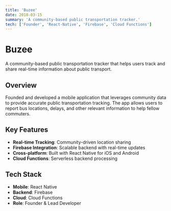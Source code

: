 ```yaml
---
title: 'Buzee'
date: 2018-03-15
summary: 'A community-based public transportation tracker.'
tech: ['Founder', 'React-Native', 'Firebase', 'Cloud Functions']
---
```


# Buzee

A community-based public transportation tracker that helps users track and share real-time information about public transport.

## Overview

Founded and developed a mobile application that leverages community data to provide accurate public transportation tracking. The app allows users to report bus locations, delays, and other relevant information to help fellow commuters.

## Key Features

- **Real-time Tracking**: Community-driven location sharing
- **Firebase Integration**: Scalable backend with real-time updates
- **Cross-platform**: Built with React Native for iOS and Android
- **Cloud Functions**: Serverless backend processing

## Tech Stack

- **Mobile**: React Native
- **Backend**: Firebase
- **Cloud**: Cloud Functions
- **Role**: Founder & Lead Developer
